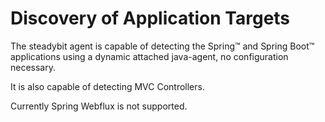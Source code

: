 # Discovery of Application Targets

The steadybit agent is capable of detecting the Spring™ and Spring Boot™ applications using a dynamic attached java-agent, no configuration necessary.

It is also capable of detecting MVC Controllers.

Currently Spring Webflux is not supported.